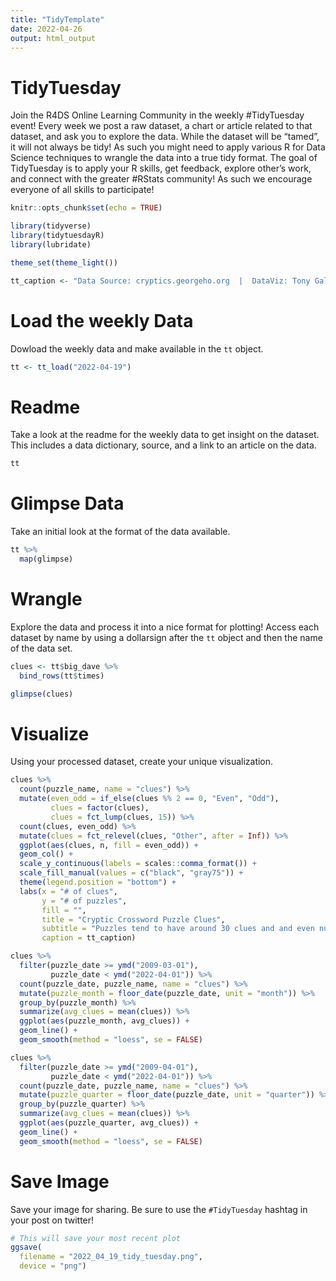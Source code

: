 ```yaml
---
title: "TidyTemplate"
date: 2022-04-26
output: html_output
---
```


# TidyTuesday

Join the R4DS Online Learning Community in the weekly #TidyTuesday event!
Every week we post a raw dataset, a chart or article related to that dataset, and ask you to explore the data.
While the dataset will be “tamed”, it will not always be tidy! As such you might need to apply various R for Data Science techniques to wrangle the data into a true tidy format.
The goal of TidyTuesday is to apply your R skills, get feedback, explore other’s work, and connect with the greater #RStats community!
As such we encourage everyone of all skills to participate!

```r

knitr::opts_chunk$set(echo = TRUE)

library(tidyverse)
library(tidytuesdayR)
library(lubridate)

theme_set(theme_light())

tt_caption <- "Data Source: cryptics.georgeho.org  |  DataViz: Tony Galvan (@GDataScience1)"

```

# Load the weekly Data

Dowload the weekly data and make available in the `tt` object.

```r

tt <- tt_load("2022-04-19")

```


# Readme

Take a look at the readme for the weekly data to get insight on the dataset.
This includes a data dictionary, source, and a link to an article on the data.

```r

tt

```


# Glimpse Data

Take an initial look at the format of the data available.

```r

tt %>% 
  map(glimpse)

```

# Wrangle

Explore the data and process it into a nice format for plotting! Access each dataset by name by using a dollarsign after the `tt` object and then the name of the data set.

```r

clues <- tt$big_dave %>%
  bind_rows(tt$times)

glimpse(clues)
```


# Visualize

Using your processed dataset, create your unique visualization.

```r
clues %>%
  count(puzzle_name, name = "clues") %>%
  mutate(even_odd = if_else(clues %% 2 == 0, "Even", "Odd"),
         clues = factor(clues),
         clues = fct_lump(clues, 15)) %>%
  count(clues, even_odd) %>%
  mutate(clues = fct_relevel(clues, "Other", after = Inf)) %>%
  ggplot(aes(clues, n, fill = even_odd)) +
  geom_col() +
  scale_y_continuous(labels = scales::comma_format()) +
  scale_fill_manual(values = c("black", "gray75")) +
  theme(legend.position = "bottom") +
  labs(x = "# of clues",
       y = "# of puzzles",
       fill = "",
       title = "Cryptic Crossword Puzzle Clues",
       subtitle = "Puzzles tend to have around 30 clues and and even number of clues",
       caption = tt_caption)

```


```r

clues %>%
  filter(puzzle_date >= ymd("2009-03-01"),
         puzzle_date < ymd("2022-04-01")) %>%
  count(puzzle_date, puzzle_name, name = "clues") %>%
  mutate(puzzle_month = floor_date(puzzle_date, unit = "month")) %>%
  group_by(puzzle_month) %>%
  summarize(avg_clues = mean(clues)) %>%
  ggplot(aes(puzzle_month, avg_clues)) +
  geom_line() +
  geom_smooth(method = "loess", se = FALSE)

```


```r

clues %>%
  filter(puzzle_date >= ymd("2009-04-01"),
         puzzle_date < ymd("2022-04-01")) %>%
  count(puzzle_date, puzzle_name, name = "clues") %>%
  mutate(puzzle_quarter = floor_date(puzzle_date, unit = "quarter")) %>%
  group_by(puzzle_quarter) %>%
  summarize(avg_clues = mean(clues)) %>%
  ggplot(aes(puzzle_quarter, avg_clues)) +
  geom_line() +
  geom_smooth(method = "loess", se = FALSE)

```

# Save Image

Save your image for sharing. Be sure to use the `#TidyTuesday` hashtag in your post on twitter! 

```r

# This will save your most recent plot
ggsave(
  filename = "2022_04_19_tidy_tuesday.png",
  device = "png")

```
